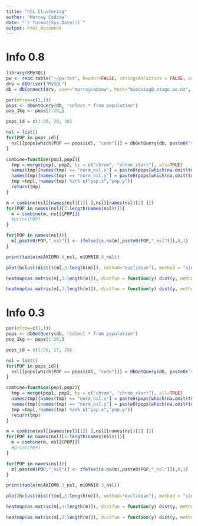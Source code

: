 ```yaml
---
title: "nSL Clustering"
author: "Murray Cadzow"
date: "`r format(Sys.Date())`"
output: html_document
---
```

  
# Info 0.8
  
```r
library(RMySQL)
pw <- read.table("~/pw.txt", header=FALSE, stringsAsFactors = FALSE, comment.char = "")
drv = dbDriver("MySQL")
db = dbConnect(drv, user="murraycadzow", host="biocvisg0.otago.ac.nz", dbname="selection_phase3", password = as.character(pw))

par(mfrow=c(1,1))
pops <- dbGetQuery(db, "select * from population")
pop_1kg <- pops[1:26,]

pops_id = c(1:26, 28, 30)

nsl = list()
for(POP in pops_id){
  nsl[[pops[which(POP == pops$id), "code"]]] = dbGetQuery(db, paste0("select chrom, chrom_start, norm_nsl, pop from nsl where pop = '",POP,"' order by abs(norm_nsl) desc limit 1000;"))
}

combine=function(pop1,pop2){
  tmp = merge(pop1, pop2, by = c("chrom", "chrom_start"), all=TRUE)
  names(tmp)[names(tmp) == "norm_nsl.x"] = paste0(pops[which(na.omit(tmp$pop.x) == pops$id), "code"] ,"_nsl")
  names(tmp)[names(tmp) == "norm_nsl.y"] = paste0(pops[which(na.omit(tmp$pop.y) == pops$id), "code"] ,"_nsl")
  tmp =tmp[,!names(tmp) %in% c("pop.x","pop.y")]
  return(tmp)
}

m = combine(nsl[[names(nsl)[1]] ],nsl[[names(nsl)[2] ]])
for(POP in names(nsl)[3:length(names(nsl))]){
  m = combine(m, nsl[[POP]])
  #print(POP)
}

for(POP in names(nsl)){
  m[,paste0(POP,"_nsl")] <- ifelse(is.na(m[,paste0(POP,"_nsl")]),0,1)
}

print(table(m$AXIOM0.8_nsl, m$OMNI0.8_nsl))

```

```r
plot(hclust(dist(t(m[,3:length(m)]), method="euclidean"), method = "single"), main = "nSL Clustering info 0.8")
```


```r
heatmap(as.matrix(m[,3:length(m)]), distfun = function(y) dist(y, method="euclidean"))
```

```r
heatmap(as.matrix(m[,3:length(m)]), distfun = function(y) dist(y, method="canberra"))
```

# Info 0.3

```r
par(mfrow=c(1,1))
pops <- dbGetQuery(db, "select * from population")
pop_1kg <- pops[1:26,]

pops_id = c(1:26, 27, 29)

nsl = list()
for(POP in pops_id){
  nsl[[pops[which(POP == pops$id), "code"]]] = dbGetQuery(db, paste0("select chrom, chrom_start, norm_nsl, pop from nsl where pop = '",POP,"' order by abs(norm_nsl) desc limit 1000;"))
}

combine=function(pop1,pop2){
  tmp = merge(pop1, pop2, by = c("chrom", "chrom_start"), all=TRUE)
  names(tmp)[names(tmp) == "norm_nsl.x"] = paste0(pops[which(na.omit(tmp$pop.x) == pops$id), "code"] ,"_nsl")
  names(tmp)[names(tmp) == "norm_nsl.y"] = paste0(pops[which(na.omit(tmp$pop.y) == pops$id), "code"] ,"_nsl")
  tmp =tmp[,!names(tmp) %in% c("pop.x","pop.y")]
  return(tmp)
}

m = combine(nsl[[names(nsl)[1]] ],nsl[[names(nsl)[2] ]])
for(POP in names(nsl)[3:length(names(nsl))]){
  m = combine(m, nsl[[POP]])
  #print(POP)
}

for(POP in names(nsl)){
  m[,paste0(POP,"_nsl")] <- ifelse(is.na(m[,paste0(POP,"_nsl")]),0,1)
}

print(table(m$AXIOM0.3_nsl, m$OMNI0.3_nsl))

```

```r
plot(hclust(dist(t(m[,3:length(m)]), method="euclidean"), method = "single"), main = "nSL Clustering (info 0.3)")
```


```r
heatmap(as.matrix(m[,3:length(m)]), distfun = function(y) dist(y, method="euclidean"))
```

```r
heatmap(as.matrix(m[,3:length(m)]), distfun = function(y) dist(y, method="canberra"))
```
